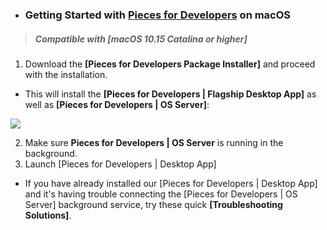 - ### Getting Started with [Pieces for Developers]( {{links.website.home}} ) on macOS
> ##### _Compatible with **[macOS 10.15 Catalina or higher]**_
1. Download the **[Pieces for Developers Package Installer]** and proceed with the installation.
- This will install the **[Pieces for Developers | Flagship Desktop App]** as well as **[Pieces for Developers | OS Server]**:

![](https://storage.googleapis.com/pieces_static_resources/vs_code_marketplace/GIFs/INSTALL_MACOS)

2. Make sure **Pieces for Developers | OS Server** is running in the background.
3. Launch [Pieces for Developers | Desktop App]
- If you have already installed our [Pieces for Developers | Desktop App] and it's having trouble connecting the [Pieces for Developers | OS Server] background service, try these quick **[Troubleshooting Solutions]**.

